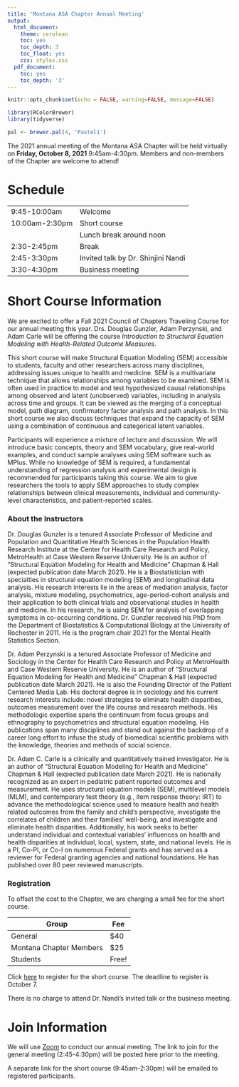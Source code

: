 ```yaml
---
title: 'Montana ASA Chapter Annual Meeting'
output:
  html_document:
    theme: cerulean
    toc: yes
    toc_depth: 3
    toc_float: yes
    css: styles.css
  pdf_document:
    toc: yes
    toc_depth: '3'
---
```


```r
knitr::opts_chunk$set(echo = FALSE, warning=FALSE, message=FALSE)

library(RColorBrewer)
library(tidyverse)

pal <- brewer.pal(4, 'Pastel1')
```

The 2021 annual meeting of the Montana ASA Chapter will be held virtually on **Friday, October 8, 2021** 9:45am-4:30pm. Members and non-members of the Chapter are welcome to attend!

# Schedule

|   |   |
|---|---|
| 9:45-10:00am    | Welcome   |
| 10:00am-2:30pm | Short course |
|   | Lunch break around noon |
| 2:30-2:45pm     | Break     |
| 2:45-3:30pm     | Invited talk by Dr. Shinjini Nandi   |
| 3:30-4:30pm     | Business meeting   |

# Short Course Information

We are excited to offer a Fall 2021 Council of Chapters Traveling Course for our annual meeting this year. Drs. Douglas Gunzler, Adam Perzynski, and Adam Carle will be offering the course _Introduction to Structural Equation Modeling with Health-Related Outcome Measures_.

This short course will make Structural Equation Modeling (SEM) accessible to students, faculty and other researchers across many disciplines, addressing issues unique to health and medicine. SEM is a multivariate technique that allows relationships among variables to be examined. SEM is often used in practice to model and test hypothesized causal relationships among observed and latent (unobserved) variables, including in analysis across time and groups. It can be viewed as the merging of a conceptual model, path diagram, confirmatory factor analysis and path analysis. In this short course we also discuss techniques that expand the capacity of SEM using a combination of continuous and categorical latent variables.

Participants will experience a mixture of lecture and discussion. We will introduce basic concepts, theory and SEM vocabulary, give real-world examples, and conduct sample analyses using SEM software such as MPlus. While no knowledge of SEM is required, a fundamental understanding of regression analysis and experimental design is recommended for participants taking this course. We aim to give researchers the tools to apply SEM approaches to study complex relationships between clinical measurements, individual and community-level characteristics, and patient-reported scales.

### About the Instructors

Dr. Douglas Gunzler is a tenured Associate Professor of Medicine and Population and Quantitative Health Sciences in the Population Health Research Institute at the Center for Health Care Research and Policy, MetroHealth at Case Western Reserve University. He is an author of “Structural Equation Modeling for Health and Medicine” Chapman & Hall (expected publication date March 2021). He is a Biostatistician with specialties in structural equation modeling (SEM) and longitudinal data analysis. His research interests lie in the areas of mediation analysis, factor analysis, mixture modeling, psychometrics, age-period-cohort analysis and their application to both clinical trials and observational studies in health and medicine. In his research, he is using SEM for analysis of overlapping symptoms in co-occurring conditions. Dr. Gunzler received his PhD from the Department of Biostatistics & Computational Biology at the University of Rochester in 2011. He is the program chair 2021 for the Mental Health Statistics Section.

Dr. Adam Perzynski is a tenured Associate Professor of Medicine and Sociology in the Center for Health Care Research and Policy at MetroHealth and Case Western Reserve University. He is an author of “Structural Equation Modeling for Health and Medicine” Chapman & Hall (expected publication date March 2021). He is also the Founding Director of the Patient Centered Media Lab. His doctoral degree is in sociology and his current research interests include: novel strategies to eliminate health disparities, outcomes measurement over the life course and research methods. His methodologic expertise spans the continuum from focus groups and ethnography to psychometrics and structural equation modeling. His publications span many disciplines and stand out against the backdrop of a career long effort to infuse the study of biomedical scientific problems with the knowledge, theories and methods of social science.

Dr. Adam C. Carle is a clinically and quantitatively trained investigator. He is an author of “Structural Equation Modeling for Health and Medicine” Chapman & Hall (expected publication date March 2021). He is nationally recognized as an expert in pediatric patient reported outcomes and measurement. He uses structural equation models (SEM), multilevel models (MLM), and contemporary test theory (e.g., item response theory: IRT) to advance the methodological science used to measure health and health related outcomes from the family and child’s perspective, investigate the correlates of children and their families’ well-being, and investigate and eliminate health disparities. Additionally, his work seeks to better understand individual and contextual variables’ influences on health and health disparities at individual, local, system, state, and national levels. He is a PI, Co-PI, or Co-I on numerous Federal grants and has served as a reviewer for Federal granting agencies and national foundations. He has published over 80 peer reviewed manuscripts. 


### Registration

To offset the cost to the Chapter, we are charging a small fee for the short course.

|  Group |  Fee |
|---|---|
| General | $40   |
| Montana Chapter Members | $25 |
| Students  | Free!  |

Click [here](https://www.eventbrite.com/e/structural-equation-modeling-short-course-tickets-171663218307) to register for the short course. The deadline to register is October 7.

There is no charge to attend Dr. Nandi's invited talk or the business meeting.



# Join Information

We will use [Zoom](https://zoom.us/) to conduct our annual meeting. The link to join for the general meeting (2:45-4:30pm) will be posted here prior to the meeting.

A separate link for the short course (9:45am-2:30pm) will be emailed to registered participants.

